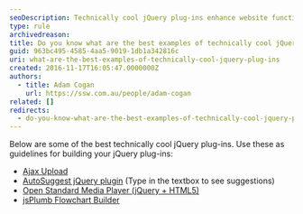 ```yaml
---
seoDescription: Technically cool jQuery plug-ins enhance website functionality with advanced features and user-friendly interfaces.
type: rule
archivedreason:
title: Do you know what are the best examples of technically cool jQuery plug-ins?
guid: 963bc495-4585-4aa5-9019-1db1a342816c
uri: what-are-the-best-examples-of-technically-cool-jquery-plug-ins
created: 2016-11-17T16:05:47.0000000Z
authors:
  - title: Adam Cogan
    url: https://ssw.com.au/people/adam-cogan
related: []
redirects:
  - do-you-know-what-are-the-best-examples-of-technically-cool-jquery-plug-ins
---
```


Below are some of the best technically cool jQuery plug-ins. Use these as guidelines for building your jQuery plug-ins:
- [Ajax Upload](https://www.jqueryscript.net/demo/jQuery-AJAX-File-Uploader-FileUp/)
- [AutoSuggest jQuery plugin](https://drew.tenderapp.com/kb/autosuggest-jquery-plugin) (Type in the textbox to see suggestions)
- [Open Standard Media Player (jQuery + HTML5)](http://mediafront.org/osmplayer/#.Yji37ZrMLso)
- [jsPlumb Flowchart Builder](https://demo.jsplumbtoolkit.com/flowchart-builder/)